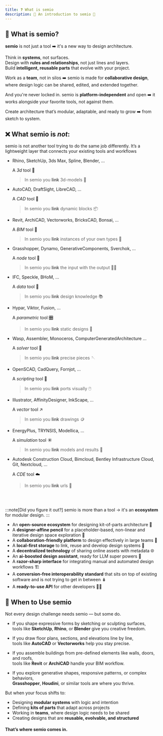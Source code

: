```yaml
---
title: ❓ What is semio
description: 📖 An introduction to semio 👀
---
```



## 🧩 What is semio?

**semio** is not just a tool ➡️ it's a new way to design architecture.

Think in **systems**, not surfaces.  
Design with **rules and relationships**, not just lines and layers.  
Build **intelligent, reusable parts** that evolve with your project.

Work as a **team**, not in silos ➡️ semio is made for **collaborative design**, where design logic can be shared, edited, and extended together.

And you're never locked in. semio is **platform-independent** and open ➡️ it works alongside your favorite tools, not against them.

Create architecture that’s modular, adaptable, and ready to grow ➡️ from sketch to system.


## ❌ What semio is _not_:

<Aside>
semio is not another tool trying to do the same job differently. It’s a lightweight layer that connects your existing tools and workflows
</Aside>

- Rhino, SketchUp, 3ds Max, Spline, Blender, ...

  A _3d_ tool 🐚

  > In semio you **link** 3d-models 🎋

- AutoCAD, DraftSight, LibreCAD, ...

  A _CAD_ tool 📐

  > In semio you **link** dynamic blocks 📦

- Revit, ArchiCAD, Vectorworks, BricksCAD, Bonsai, …

  A _BIM_ tool 🧱

  > In semio you **link** instances of your own types 🗿

- Grasshopper, Dynamo, GenerativeComponents, Sverchok, …

  A _node_ tool 🦗

  > In semio you **link** the input with the output ⛓️‍💥

- IFC, Speckle, BHoM, …

  A _data_ tool 📄

  > In semio you **link** design knowledge 📚

- Hypar, Viktor, Fusion, …

  A _parametric_ tool 🎛️

  > In semio you **link** static designs 🩻

- Wasp, Assembler, Monoceros, ComputerGeneratedArchitecture …

  A _solver_ tool 🎰

  > In semio you **link** precise pieces 🪡

- OpenSCAD, CadQuery, Fornjot, …

  A _scripting_ tool 📜

  > In semio you **link** ports visually 🖱️

- Illustrator, AffinityDesigner, InkScape, …

  A _vector_ tool ↗️

  > In semio you **link** drawings 🪙

- EnergyPlus, TRYNSIS, Modellica, …

  A _simulation_ tool ☀️

  > In semio you **link** models and results 🔢

- Autodesk Construction Cloud, Bimcloud, Bentley Infrastructure Cloud, Git, Nextcloud, …

  A _CDE_ tool ☁️

  > In semio you **link** urls 🔗

<br />
<br />

:::note[Did you figure it out?]
semio is more than a tool → it's an **ecosystem** for modular design.
:::



- An **open-source ecosystem** for designing kit-of-parts architecture  🧩 
- A **designer-affine pencil** for a placeholder-based, non-linear and iterative design space exploration  🔀 
- A **collaboration-friendly platform** to design effectively in large teams  🤝 
- A **local-first storage** to link, reuse and develop design systems  🔗
- A **decentralized technology** of sharing online assets with metadata  🌐 
- An **ai-boosted design assistant**, ready for LLM super powers  🤖 
- A **razor-sharp interface** for integrating manual and automated design workflows  🏗️ 
- A **conversion-free interoperability standard** that sits on top of existing software and is not trying to get in between  🪆 
- A **ready-to-use API** for other developers 👩‍💻 



## 🧭 When to Use semio

Not every design challenge needs semio — but some do.

- If you shape expressive forms by sketching or sculpting surfaces,  
  tools like **SketchUp**, **Rhino**, or **Blender** give you creative freedom.

- If you draw floor plans, sections, and elevations line by line,  
  tools like **AutoCAD** or **Vectorworks** help you stay precise.

- If you assemble buildings from pre-defined elements like walls, doors, and roofs,  
  tools like **Revit** or **ArchiCAD** handle your BIM workflow.

- If you explore generative shapes, responsive patterns, or complex behaviors,  
  **Grasshopper**, **Houdini**, or similar tools are where you thrive.

But when your focus shifts to:

- Designing **modular systems** with logic and intention  
- Defining **kits of parts** that adapt across projects  
- Working in **teams**, where design logic needs to be shared  
- Creating designs that are **reusable, evolvable, and structured**

#### That’s where **semio** comes in.
